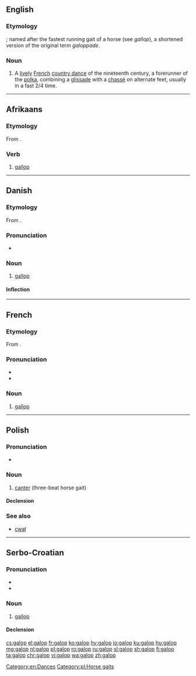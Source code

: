 ==English==

===Etymology===
{{etyl|fr|en}}; named after the fastest running gait of a horse (see ''gallop''), a shortened version of the original term ''galoppade''.

===Noun===
{{wikipedia}}
{{en-noun}}

# A [[lively]] [[French]] [[country dance]] of the nineteenth century, a forerunner of the [[polka]], combining a [[glissade]] with a [[chassé]] on alternate feet, usually in a fast 2/4 time.

[[Category:en:Dances]]

----

==Afrikaans==

===Etymology===
From {{etyl|en|af}} {{term|gallop|lang=en}}.

===Verb===
{{af-verb|galoppende|past2=galop}}

# [[gallop]]

----

==Danish==
{{wikipedia|lang=da}}

===Etymology===

From {{etyl|fr|da}} {{term|galop|lang=fr}}.

===Pronunciation===
* {{IPA|/ɡalɔp/|[ɡ̊aˈlʌb̥]|lang=da}}

===Noun===
{{da-noun|stem=galopp|en|er}}

# [[gallop]]

====Inflection====
{{da-noun-infl|stem=galopp|en|er}}

----

==French==

===Etymology===
From {{term|galoper}}.

===Pronunciation===
* {{IPA|/ɡalo/|lang=fr}}
* {{homophones|galops|lang=fr}}

===Noun===
{{fr-noun|m}}

# [[gallop]]

----

==Polish==

===Pronunciation===
* {{audio|Pl-galop.ogg|Audio|lang=pl}}

===Noun===
{{pl-noun|m}}

# [[canter]] (three-beat horse gait)

====Declension====
{{pl-decl-noun-sing
|galop
|galopu
|galopowi
|galop
|galopem
|galopie
|galopie
}}

===See also===
* [[cwał]]

[[Category:pl:Horse gaits]]

----

==Serbo-Croatian==

===Pronunciation===
* {{IPA|/ɡǎlop/|lang=sh}}
* {{hyphenation|ga|lop|lang=sh}}

===Noun===
{{sh-noun|g=m|head=gàlop|r|галоп|га̀лоп}}

# [[gallop]]

====Declension====
{{sh-decl-noun
|galop|galopi
|galopa|galopa
|galopu|galopima
|galop|galope
|galope|galopi
|galopu|galopima
|galopom|galopima
}}

[[cs:galop]]
[[el:galop]]
[[fr:galop]]
[[ko:galop]]
[[hy:galop]]
[[io:galop]]
[[ku:galop]]
[[hu:galop]]
[[mg:galop]]
[[nl:galop]]
[[pl:galop]]
[[ro:galop]]
[[ru:galop]]
[[sl:galop]]
[[sh:galop]]
[[fi:galop]]
[[ta:galop]]
[[chr:galop]]
[[vi:galop]]
[[wa:galop]]
[[zh:galop]]